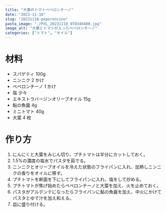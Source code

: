 ```yaml
---
title: "大葉のトマトペペロンチーノ"
date: "2023-11-18"
slug: "20231118-peperoncino"
pasta_image: "./PXL_20231118_070346400.jpg"
image_alt: "大葉とトマトが入ったペペロンチーノ"
categories: ["トマト", "オイル"]
---
```


# 材料

- スパゲティ 100g
- ニンニク 2 かけ
- ペペロンチーノ 1 かけ
- 塩 少々
- エキストラバージンオリーブオイル 15g
- 鮎の魚醤 4g
- ミニトマト 40g
- 大葉 4 枚

# 作り方

1. にんにくと大葉をみじん切り、プチトマトは半分にカットしておく。
2. 1.5%の濃度の塩水でパスタを茹でる。
3. ニンニクとオリーブオイルを冷えた状態のフライパンに入れ、加熱しニンニクの香りをオイルに移す。
4. プチトマトを断面を下にしてフライパンに入れ、塩をして炒める。
5. プチトマトが焦げ始めたらペペロンチーノと大葉を加え、火を止めておく。
6. パスタがアルデンテになったらフライパンに鮎の魚醤を加え、中火にかけてパスタとゆで汁を加え和える。
7. 皿に盛り付ける。
